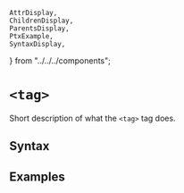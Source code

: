     AttrDisplay,
    ChildrenDisplay,
    ParentsDisplay,
    PtxExample,
    SyntaxDisplay,
} from "../../../components";

# `<tag>`

Short description of what the `<tag>` tag does.

## Syntax

<SyntaxDisplay name="tag" />

## Examples

    